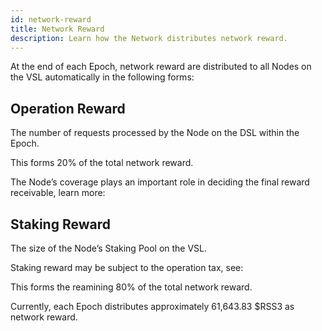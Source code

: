 ```yaml
---
id: network-reward
title: Network Reward
description: Learn how the Network distributes network reward.
---
```


At the end of each Epoch, network reward are distributed to all Nodes on the VSL automatically in the following forms:

## Operation Reward

The number of requests processed by the Node on the DSL within the Epoch.

This forms 20% of the total network reward.

The Node’s coverage plays an important role in deciding the final reward receivable, learn more:

<LinkCard id="coverage" />

## Staking Reward

The size of the Node’s Staking Pool on the VSL.

Staking reward may be subject to the operation tax, see:

<LinkCard id="operation-tax" />

This forms the reamining 80% of the total network reward.

<Callout>
  Currently, each Epoch distributes approximately 61,643.83 $RSS3 as network reward.
</Callout>
